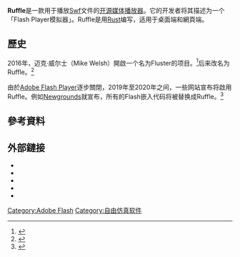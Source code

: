 {{Infobox software
| title = Ruffle
| name = Ruffle
| screenshot = 
| logo = Ruffle vector logo.svg
| logo caption = Ruffle logo
| developer = Mike Welsh、kmeisthax、{{link-en|Dinnerbone }}、 Callum Thomson
| programming language = [[Rust|Rust]]
| genre = 多媒體
| license = [[MIT許可證|MIT許可證]]、[[Apache许可证|Apache许可证]]
}}'''Ruffle'''是一款用于播放[[Swf|Swf]]文件的[[开源|开源]][[媒体播放器|媒体播放器]]。它的开发者将其描述为一个「Flash Player模拟器」。Ruffle是用[[Rust|Rust]]编写，适用于桌面端和網頁端。
== 歷史 ==
2016年，迈克·威尔士（Mike Welsh）開啟一个名为Fluster的项目。<ref>{{Cite web|title=Initial commit · ruffle-rs/ruffle@b979ac2|url=https://github.com/ruffle-rs/ruffle/commit/b979ac26a9dad77ca66c3f9171efac4acfa8c19d|access-date=2020-07-24|website=GitHub|language=en|archive-date=2021-11-10|archive-url=https://web.archive.org/web/20211110163246/https://github.com/ruffle-rs/ruffle/commit/b979ac26a9dad77ca66c3f9171efac4acfa8c19d}}</ref>后来改名为Ruffle。<ref>{{Cite web|title=Update README · ruffle-rs/ruffle@0d9d5fe|url=https://github.com/ruffle-rs/ruffle/commit/0d9d5fe57d29fea3b829bc81fc3e97d1916df6f0#diff-04c6e90faac2675aa89e2176d2eec7d8|access-date=2020-07-24|website=GitHub|language=en|archive-date=2021-11-10|archive-url=https://web.archive.org/web/20211110033012/https://github.com/ruffle-rs/ruffle/commit/0d9d5fe57d29fea3b829bc81fc3e97d1916df6f0#diff-04c6e90faac2675aa89e2176d2eec7d8}}</ref>

由於[[Adobe_Flash_Player|Adobe Flash Player]]逐步關閉，2019年至2020年之间，一些网站宣布将啟用Ruffle。例如[[Newgrounds|Newgrounds]]就宣布，所有的Flash嵌入代码将被替换成Ruffle。<ref name=":1">{{Cite web|title=Flash Emulation & Brave BAT|url=https://www.newgrounds.com/bbs/topic/1444275|access-date=2021-02-07|website=Newgrounds.com|language=en|archive-date=2021-04-27|archive-url=https://web.archive.org/web/20210427223516/https://www.newgrounds.com/bbs/topic/1444275}}</ref>

== 參考資料 ==
{{Reflist|2}}

== 外部鏈接 ==
* {{Official website|https://ruffle.rs/}}
* {{GitHub|ruffle-rs/ruffle}}
* {{URL|1=https://ruffle.rs/demo/|2=Ruffle Web Demo}}
* {{GitHub|https://github.com/ruffle-rs/ruffle/tree/master/desktop|Ruffle Desktop Client}}
* {{GitHub|https://github.com/ruffle-rs/ruffle/tree/master/web|Ruffle Web Client}}

[[Category:Adobe_Flash|Category:Adobe Flash]]
[[Category:自由仿真软件|Category:自由仿真软件]]